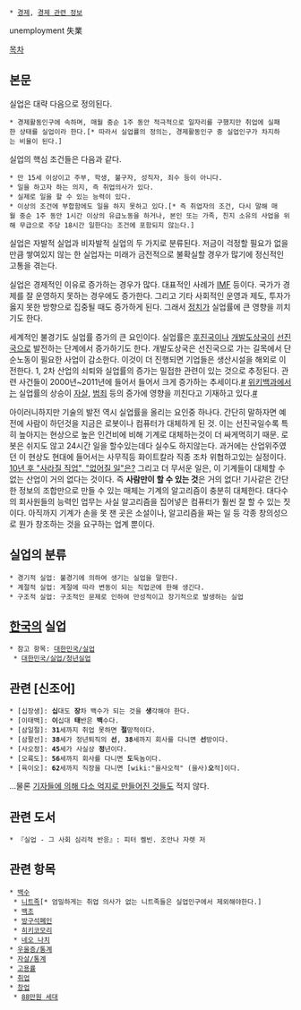  * [[경제]], [[경제 관련 정보]]

unemployment
失業

[[목차]]

== 본문 ==
실업은 대략 다음으로 정의된다.

 * 경제활동인구에 속하며, 매월 중순 1주 동안 적극적으로 일자리를 구했지만 취업에 실패한 상태를 실업이라 한다.[* 따라서 실업률의 정의는, 경제활동인구 중 실업인구가 차지하는 비율이 된다.]

실업의 핵심 조건들은 다음과 같다.

 * 만 15세 이상이고 주부, 학생, 불구자, 성직자, 죄수 등이 아니다.
 * 일을 하고자 하는 의지, 즉 취업의사가 있다.
 * 실제로 일을 할 수 있는 능력이 있다.
 * 이상의 조건에 부합함에도 일을 하지 못하고 있다.[* 즉 취업자의 조건, 다시 말해 매월 중순 1주 동안 1시간 이상의 유급노동을 하거나, 본인 또는 가족, 친지 소유의 사업을 위해 무급으로 주당 18시간 일한다는 조건에 포함되지 않는다.]

실업은 자발적 실업과 비자발적 실업의 두 가지로 분류된다. 저금이 걱정할 필요가 없을만큼 쌓여있지 않는 한 실업자는 미래가 금전적으로 불확실할 경우가 많기에 정신적인 고통을 겪는다.

실업은 경제적인 이유로 증가하는 경우가 많다. 대표적인 사례가 [[IMF]] 등이다. 국가가 경제를 잘 운영하지 못하는 경우에도 증가한다. 그리고 기타 사회적인 운영과 제도, 투자가 옳지 못한 방향으로 집중될 때도 증가하게 된다. 그래서 [[정치]]가 실업률에 큰 영향을 끼치기도 한다.

세계적인 불경기도 실업률 증가의 큰 요인이다. 실업률은 [[후진국]]이나 [[개발도상국]]이 [[선진국]]으로 발전하는 단계에서 증가하기도 한다. 개발도상국은 선진국으로 가는 길목에서 단순노동이 필요한 사업이 감소한다. 이것이 더 진행되면 기업들은 생산시설을 해외로 이전한다. 1, 2차 산업의 쇠퇴와 실업률의 증가는 밀접한 관련이 있는 것으로 추정된다. 관련 사건들이 2000년~2011년에 들어서 들어서 크게 증가하는 추세이다.[http://media.daum.net/foreign/america/view.html?cateid=1043&newsid=20110123191705301&p=segye #]  [[위키백과]]에서는 실업률의 상승이 [[자살]], [[범죄]] 등의 증가에 영향을 끼친다고 기재하고 있다.[http://ko.wikipedia.org/wiki/실업 #]

아이러니하지만 기술의 발전 역시 실업률을 올리는 요인중 하나다. 간단히 말하자면 예전에 사람이 하던것을 지금은 로봇이나 컴퓨터가 대체하게 된 것. 이는 선진국일수록 특히 높아지는 현상으로 높은 인건비에 비해 기계로 대체하는것이 더 싸게먹히기 때문. 로봇은 쉬지도 않고 24시간 일을 할수있는데다 실수도 하지않는다. 과거에는 산업위주였던 이 현상도 현대에 들어서는 사무직등 화이트칼라 직종 조차 위협하고있는 실정이다. [http://www.irobotnews.com/news/articleView.html?idxno=3740 10년 후 "사라질 직업", "없어질 일"은?]
그리고 더 무서운 일은, 이 기계들이 대체할 수 없는 산업이 거의 없다는 것이다. 즉 '''사람만이 할 수 있는 것'''은 거의 없다! 기사같은 간단한 정보의 조합만으로 만들 수 있는 매체는 기계의 알고리즘이 충분히 대체한다. 대다수의 회사원들의 능력인 업무는 사실 알고리즘을 집어넣은 컴퓨터가 훨씬 잘 할 수 있는 짓이다. 아직까지 기계가 손을 못 잰 곳은 소설이나, 알고리즘을 짜는 일 등 각종 창의성으로 뭔가 창조하는 것을 요구하는 업계 뿐이다. 

== 실업의 분류 ==
 * 경기적 실업: 불경기에 의하여 생기는 실업을 말한다.
 * 계절적 실업: 계절에 따라 변동이 되는 직업군에 한해 생긴다. 
 * 구조적 실업: 구조적인 문제로 인하여 만성적이고 장기적으로 발생하는 실업

== [[한국]]의 실업 ==
 * 참고 항목: [[대한민국/실업]]
  * [[대한민국/실업/청년실업]]

== 관련 [신조어] ==
 * [십장생]: '''십'''대도 '''장'''차 백수가 되는 것을 '''생'''각해야 한다.
 * [이태백]: '''이'''십대 '''태'''반은 '''백'''수다.
 * [삼일절]: '''31'''세까지 취업 못하면 '''절'''망적이다.
 * [삼팔선]: '''38'''세가 정년퇴직의 '''선''', '''38'''세까지 회사를 다니면 '''선'''방이다.
 * [사오정]: '''45'''세가 사실상 '''정'''년이다.
 * [오륙도]: '''56'''세까지 회사를 다니면 '''도'''둑놈이다.
 * [육이오]: '''62'''세까지 직장을 다니면 [wiki:"을사오적" (을사)'''오'''적]이다.

...물론 [[억지 밈|기자들에 의해 다소 억지로 만들어진 것]]들도 적지 않다.
== 관련 도서 ==
 * 『실업 - 그 사회 심리적 반응』: 피터 켈빈. 조안나 자렛 저

== 관련 항목 ==
 * [[백수]]
  * [[니트족]][* 엄밀하게는 취업 의사가 없는 니트족들은 실업인구에서 제외해야한다.]
  * [[백조]]
  * [[방구석폐인]]
  * [[히키코모리]]
  * [[네오 나치]]
 * [[우울증/통계]]
 * [[자살/통계]]
 * [[고용률]]
 * [[취업]]
 * [[창업]]
  * [[88만원 세대]]
